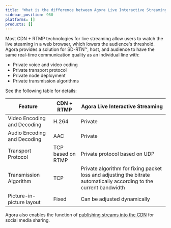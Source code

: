 ```yaml
---
title: 'What is the difference between Agora Live Interactive Streaming and common CDN + RTMP technologies?'
sidebar_position: 960
platforms: []
products: []
---
```



Most CDN + RTMP technologies for live streaming allow users to watch the live steaming in a web browser, which lowers the audience's threshold.
Agora provides a solution for SD-RTN™, host, and audience to have the same real-time communication quality as an individual line with:

- Private voice and video coding
- Private transport protocol
- Private node deployment
- Private transmission algorithms

See the following table for details:

| Feature                     | CDN + RTMP        | Agora Live Interactive Streaming                                                                                    |
| --------------------------- | ----------------- | ------------------------------------------------------------------------------------------------------------------- |
| Video Encoding and Decoding | H.264             | Private                                                                                                             |
| Audio Encoding and Decoding | AAC               | Private                                                                                                             |
| Transport Protocol          | TCP based on RTMP | Private protocol based on UDP                                                                                       |
| Transmission Algorithm      | TCP               | Private algorithm for fixing packet loss and adjusting the bitrate automatically according to the current bandwidth |
| Picture-in-picture layout   | Fixed             | Can be adjusted dynamically                                                                                         |

Agora also enables the function of [publishing streams into the CDN](../../media-push/overview/product-overview) for social media sharing.
